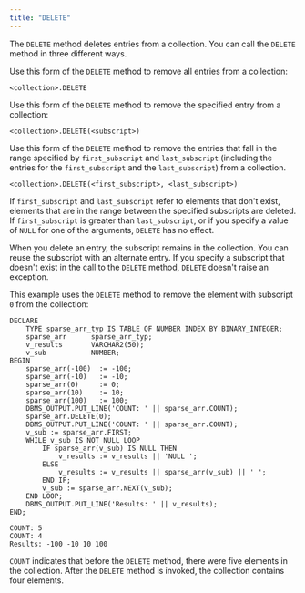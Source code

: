 ```yaml
---
title: "DELETE"
---
```


<div id="deletes" class="registered_link"></div>

The `DELETE` method deletes entries from a collection. You can call the `DELETE` method in three different ways.

Use this form of the `DELETE` method to remove all entries from a collection:

```text
<collection>.DELETE
```

Use this form of the `DELETE` method to remove the specified entry from a collection:

```text
<collection>.DELETE(<subscript>)
```

Use this form of the `DELETE` method to remove the entries that fall in the range specified by `first_subscript` and `last_subscript` (including the entries for the `first_subscript` and the `last_subscript`) from a collection.

```text
<collection>.DELETE(<first_subscript>, <last_subscript>)
```

If `first_subscript` and `last_subscript` refer to elements that don't exist, elements that are in the range between the specified subscripts are deleted. If `first_subscript` is greater than `last_subscript`, or if you specify a value of `NULL` for one of the arguments, `DELETE` has no effect.

When you delete an entry, the subscript remains in the collection. You can reuse the subscript with an alternate entry. If you specify a subscript that doesn't exist in the call to the `DELETE` method, `DELETE` doesn't raise an exception.

This example uses the `DELETE` method to remove the element with subscript `0` from the collection:

```text
DECLARE
    TYPE sparse_arr_typ IS TABLE OF NUMBER INDEX BY BINARY_INTEGER;
    sparse_arr      sparse_arr_typ;
    v_results       VARCHAR2(50);
    v_sub           NUMBER;
BEGIN
    sparse_arr(-100)  := -100;
    sparse_arr(-10)   := -10;
    sparse_arr(0)     := 0;
    sparse_arr(10)    := 10;
    sparse_arr(100)   := 100;
    DBMS_OUTPUT.PUT_LINE('COUNT: ' || sparse_arr.COUNT);
    sparse_arr.DELETE(0);
    DBMS_OUTPUT.PUT_LINE('COUNT: ' || sparse_arr.COUNT);
    v_sub := sparse_arr.FIRST;
    WHILE v_sub IS NOT NULL LOOP
        IF sparse_arr(v_sub) IS NULL THEN
            v_results := v_results || 'NULL ';
        ELSE
            v_results := v_results || sparse_arr(v_sub) || ' ';
        END IF;
        v_sub := sparse_arr.NEXT(v_sub);
    END LOOP;
    DBMS_OUTPUT.PUT_LINE('Results: ' || v_results);
END;

COUNT: 5
COUNT: 4
Results: -100 -10 10 100
```

`COUNT` indicates that before the `DELETE` method, there were five elements in the collection. After the `DELETE` method is invoked, the collection contains four elements.
